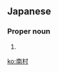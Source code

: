 ==Japanese==
{{ja-kanjitab|みなみ|むら|yomi=k}}

===Proper noun===
{{ja-pos|proper|みなみむら}}

# {{surname|lang=ja|sort=みなみむら}}

[[ko:南村]]